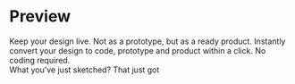 

<Meta title="section/online-app" />

# Preview

<Preview>
  <Story name="design-code">
    <div>
      <Title variant="h2">
        Designs, <br />
        come to live.
      </Title>
      <Description variant="body1">
        Keep your design live. Not as a prototype, but as a ready product.
        Instantly convert your design to code, prototype and product within a
        click. No coding required.
      </Description>
    </div>
  </Story>
  <Story name="desktop">
    <div>
      <Flex flexDirection="column" width="100%" mr="40px">
        <Text fontSize="24px" mb="15px" letterSpacing="0em">
          What you’ve just sketched?
        </Text>
        <OnlineTitle variant="h4">
          <span style={{ letterSpacing: "0em" }}>That just got</span>
        <OnairButton />
        </OnlineTitle>
      </Flex>
    </div>
  </Story>
</Preview>
